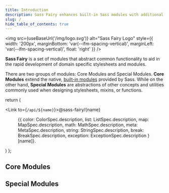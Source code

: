 ```yaml
---
title: Introduction
description: Sass Fairy enhances built-in Sass modules with additional functions and adds modules for handling breakpoints and exceptions.
slug: /
hide_table_of_contents: true
---
```


<img src={useBaseUrl('/img/logo.svg')} alt="Sass Fairy Logo" style={{ width: '200px', marginBottom: 'var(--ifm-spacing-vertical)', marginLeft: 'var(--ifm-spacing-vertical)', float: 'right' }} />

**Sass Fairy** is a set of modules that abstract common functionality to aid in the rapid development of domain specific stylesheets and modules.

There are two groups of modules: Core Modules and Special Modules. **Core Modules** extend the native, [built-in modules](https://sass-lang.com/documentation/modules) provided by Sass. While on the other hand, **Special Modules** are abstractions of other concepts and utilities commonly used when designing stylesheets, mixins, or functions.


  return (
    <Fragment>
      <dt><Link to={`/api/${name}`}>@sass-fairy/{name}</Link></dt>
      <dd><p>{{
        color: ColorSpec.description,
        list: ListSpec.description,
        map: MapSpec.description,
        math: MathSpec.description,
        meta: MetaSpec.description,
        string: StringSpec.description,
        break: BreakSpec.description,
        exception: ExceptionSpec.description
      }[name]}.</p></dd>
      <dd><NpmBadge module={name} /></dd>
    </Fragment>
  )
};

## Core Modules

<dl>
	<DescriptionItem name="color" />
	<DescriptionItem name="list" />
	<DescriptionItem name="map" />
	<DescriptionItem name="math" />
	<DescriptionItem name="meta" />
	<DescriptionItem name="string" />
</dl>

## Special Modules

<dl>
	<DescriptionItem name="break" />
	<DescriptionItem name="exception" />
</dl>
